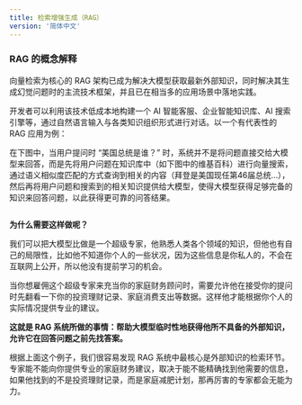```yaml
---
title: 检索增强生成（RAG）
version: '简体中文'
---
```


### RAG 的概念解释

向量检索为核心的 RAG 架构已成为解决大模型获取最新外部知识，同时解决其生成幻觉问题时的主流技术框架，并且已在相当多的应用场景中落地实践。

开发者可以利用该技术低成本地构建一个 AI 智能客服、企业智能知识库、AI 搜索引擎等，通过自然语言输入与各类知识组织形式进行对话。以一个有代表性的 RAG 应用为例：

在下图中，当用户提问时 “美国总统是谁？” 时，系统并不是将问题直接交给大模型来回答，而是先将用户问题在知识库中（如下图中的维基百科）进行向量搜索，通过语义相似度匹配的方式查询到相关的内容（拜登是美国现任第46届总统…），然后再将用户问题和搜索到的相关知识提供给大模型，使得大模型获得足够完备的知识来回答问题，以此获得更可靠的问答结果。

<Frame title="RAG 基本架构">
  <img src="/zh-cn/user-guide/.gitbook/assets/image (180).png" alt="" />
</Frame>

**为什么需要这样做呢？**

我们可以把大模型比做是一个超级专家，他熟悉人类各个领域的知识，但他也有自己的局限性，比如他不知道你个人的一些状况，因为这些信息是你私人的，不会在互联网上公开，所以他没有提前学习的机会。

当你想雇佣这个超级专家来充当你的家庭财务顾问时，需要允许他在接受你的提问时先翻看一下你的投资理财记录、家庭消费支出等数据。这样他才能根据你个人的实际情况提供专业的建议。

**这就是 RAG 系统所做的事情：帮助大模型临时性地获得他所不具备的外部知识，允许它在回答问题之前先找答案。**

根据上面这个例子，我们很容易发现 RAG 系统中最核心是外部知识的检索环节。专家能不能向你提供专业的家庭财务建议，取决于能不能精确找到他需要的信息，如果他找到的不是投资理财记录，而是家庭减肥计划，那再厉害的专家都会无能为力。
